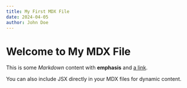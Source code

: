 ```yaml
---
title: My First MDX File
date: 2024-04-05
author: John Doe
---
```


# Welcome to My MDX File

This is some *Markdown* content with **emphasis** and [a link](https://example.com).

<SomeComponent prop="value" />

You can also include JSX directly in your MDX files for dynamic content.
